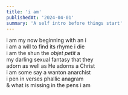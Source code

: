 ```yaml
---
title: 'i am'
publishedAt: '2024-04-01'
summary: 'A self intro before things start'
---
```


i am my now beginning with an i<br />
i am a will to find its rhyme i die<br />
i am the shun the <i>objet petit</i> a<br />
my darling sexual fantasy that they<br />
adorn as well as He adorns a Christ<br />
i am some say a wanton anarchist<br />
i pen in verses phallic anagram<br />
& what is missing in the pens i am<br />
